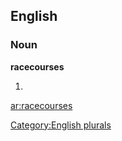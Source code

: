 ==English==

===Noun===
'''racecourses'''

# {{plural of|[[racecourse]]}}

[[Category:English plurals]]

[[ar:racecourses]]